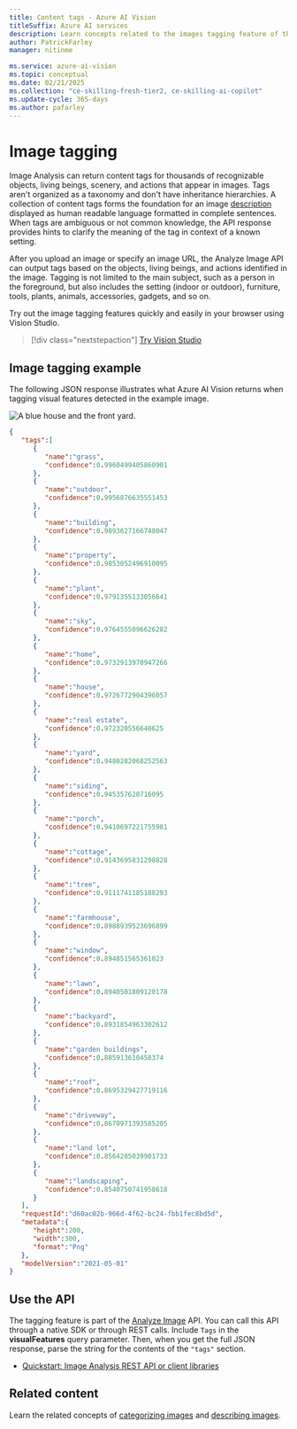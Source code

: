 ```yaml
---
title: Content tags - Azure AI Vision
titleSuffix: Azure AI services
description: Learn concepts related to the images tagging feature of the Azure AI Vision API.
author: PatrickFarley
manager: nitinme

ms.service: azure-ai-vision
ms.topic: conceptual
ms.date: 02/21/2025
ms.collection: "ce-skilling-fresh-tier2, ce-skilling-ai-copilot"
ms.update-cycle: 365-days
ms.author: pafarley
---
```


# Image tagging

Image Analysis can return content tags for thousands of recognizable objects, living beings, scenery, and actions that appear in images. Tags aren't organized as a taxonomy and don't have inheritance hierarchies. A collection of content tags forms the foundation for an image [description](./concept-describing-images.md) displayed as human readable language formatted in complete sentences. When tags are ambiguous or not common knowledge, the API response provides hints to clarify the meaning of the tag in context of a known setting.

After you upload an image or specify an image URL, the Analyze Image API can output tags based on the objects, living beings, and actions identified in the image. Tagging is not limited to the main subject, such as a person in the foreground, but also includes the setting (indoor or outdoor), furniture, tools, plants, animals, accessories, gadgets, and so on.

Try out the image tagging features quickly and easily in your browser using Vision Studio.

> [!div class="nextstepaction"]
> [Try Vision Studio](https://portal.vision.cognitive.azure.com/)

## Image tagging example

The following JSON response illustrates what Azure AI Vision returns when tagging visual features detected in the example image.

![A blue house and the front yard](./Images/house_yard.png).

```json
{
   "tags":[
      {
         "name":"grass",
         "confidence":0.9960499405860901
      },
      {
         "name":"outdoor",
         "confidence":0.9956876635551453
      },
      {
         "name":"building",
         "confidence":0.9893627166748047
      },
      {
         "name":"property",
         "confidence":0.9853052496910095
      },
      {
         "name":"plant",
         "confidence":0.9791355133056641
      },
      {
         "name":"sky",
         "confidence":0.9764555096626282
      },
      {
         "name":"home",
         "confidence":0.9732913970947266
      },
      {
         "name":"house",
         "confidence":0.9726772904396057
      },
      {
         "name":"real estate",
         "confidence":0.972320556640625
      },
      {
         "name":"yard",
         "confidence":0.9480282068252563
      },
      {
         "name":"siding",
         "confidence":0.945357620716095
      },
      {
         "name":"porch",
         "confidence":0.9410697221755981
      },
      {
         "name":"cottage",
         "confidence":0.9143695831298828
      },
      {
         "name":"tree",
         "confidence":0.9111741185188293
      },
      {
         "name":"farmhouse",
         "confidence":0.8988939523696899
      },
      {
         "name":"window",
         "confidence":0.894851565361023
      },
      {
         "name":"lawn",
         "confidence":0.8940501809120178
      },
      {
         "name":"backyard",
         "confidence":0.8931854963302612
      },
      {
         "name":"garden buildings",
         "confidence":0.885913610458374
      },
      {
         "name":"roof",
         "confidence":0.8695329427719116
      },
      {
         "name":"driveway",
         "confidence":0.8670971393585205
      },
      {
         "name":"land lot",
         "confidence":0.8564285039901733
      },
      {
         "name":"landscaping",
         "confidence":0.8540750741958618
      }
   ],
   "requestId":"d60ac02b-966d-4f62-bc24-fbb1fec8bd5d",
   "metadata":{
      "height":200,
      "width":300,
      "format":"Png"
   },
   "modelVersion":"2021-05-01"
}
```

## Use the API

The tagging feature is part of the [Analyze Image](/rest/api/computervision/analyze-image/analyze-image?view=rest-computervision-v3.2&tabs=HTTP) API. You can call this API through a native SDK or through REST calls. Include `Tags` in the **visualFeatures** query parameter. Then, when you get the full JSON response, parse the string for the contents of the `"tags"` section.


* [Quickstart: Image Analysis REST API or client libraries](./quickstarts-sdk/image-analysis-client-library.md?pivots=programming-language-csharp)

## Related content

Learn the related concepts of [categorizing images](concept-categorizing-images.md) and [describing images](concept-describing-images.md).
